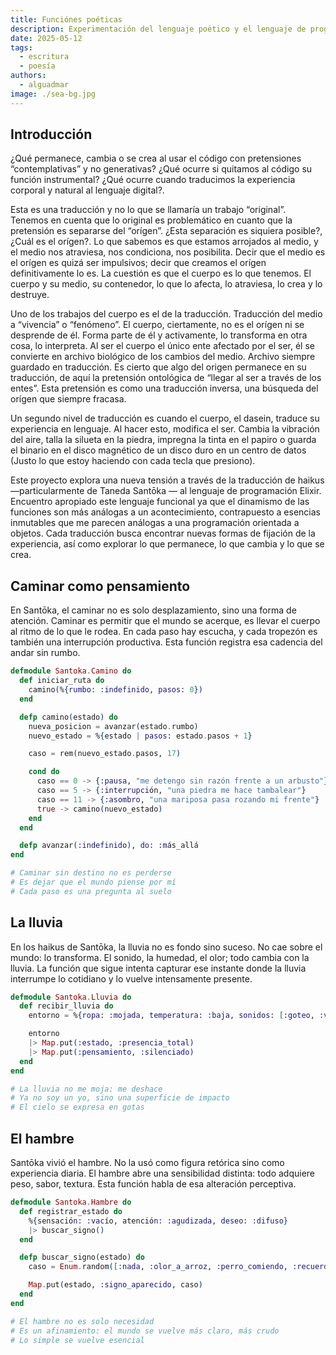 ```yaml
---
title: Funciónes poéticas
description: Experimentación del lenguaje poético y el lenguaje de programación
date: 2025-05-12
tags:
  - escritura
  - poesía
authors:
  - alguadmar
image: ./sea-bg.jpg
---
```

## Introducción
¿Qué permanece, cambia o se crea al usar el código con pretensiones “contemplativas” y no generativas? ¿Qué ocurre si quitamos al código su función instrumental? ¿Qué ocurre cuando traducimos la experiencia corporal y natural al lenguaje digital?.

Esta es una traducción y no lo que se llamaría un trabajo “original”. Tenemos en cuenta que lo original es problemático en cuanto que la pretensión es separarse del “orígen”. ¿Esta separación es siquiera posible?, ¿Cuál es el orígen?. Lo que sabemos es que estamos arrojados al medio, y el medio nos atraviesa, nos condiciona, nos posibilita. Decir que el medio es el orígen es quizá ser impulsivos; decir que creamos el orígen definitivamente lo es. La cuestión es que el cuerpo es lo que tenemos. El cuerpo y su medio, su contenedor, lo que lo afecta, lo atraviesa, lo crea y lo destruye. 

Uno de los trabajos del cuerpo es el de la traducción. Traducción del medio a “vivencia” o “fenómeno”. El cuerpo, ciertamente, no es el orígen ni se desprende de él. Forma parte de él y activamente, lo transforma en otra cosa, lo interpreta. Al ser el cuerpo el único ente afectado por el ser, él se convierte en archivo biológico de los cambios del medio. Archivo siempre guardado en traducción. Es cierto que algo del origen permanece en su traducción, de aquí la pretensión ontológica de “llegar al ser a través de los entes”. Esta pretensión es como una traducción inversa, una búsqueda del orígen que siempre fracasa. 

Un segundo nivel de traducción es cuando el cuerpo, el dasein, traduce su experiencia en lenguaje. Al hacer esto, modifica el ser. Cambia la vibración del aire, talla la silueta en la piedra, impregna la tinta en el papiro o guarda el binario en el disco magnético de un disco duro en un centro de datos (Justo lo que estoy haciendo con cada tecla que presiono).

Este proyecto explora una nueva tensión a través de la traducción de haikus—particularmente de Taneda Santōka — al lenguaje de programación Elixir. Encuentro apropiado este lenguaje funcional ya que el dinamismo de las funciones son más análogas a un acontecimiento, contrapuesto a esencias inmutables que me parecen análogas a una programación orientada a objetos. Cada traducción busca encontrar nuevas formas de fijación de la experiencia, así como explorar lo que permanece, lo que cambia y lo que se crea.

## Caminar como pensamiento
En Santōka, el caminar no es solo desplazamiento, sino una forma de atención. Caminar es permitir que el mundo se acerque, es llevar el cuerpo al ritmo de lo que le rodea. En cada paso hay escucha, y cada tropezón es también una interrupción productiva. Esta función registra esa cadencia del andar sin rumbo.

```elixir
defmodule Santoka.Camino do
  def iniciar_ruta do
    camino(%{rumbo: :indefinido, pasos: 0})
  end

  defp camino(estado) do
    nueva_posicion = avanzar(estado.rumbo)
    nuevo_estado = %{estado | pasos: estado.pasos + 1}

    caso = rem(nuevo_estado.pasos, 17)

    cond do
      caso == 0 -> {:pausa, "me detengo sin razón frente a un arbusto"}
      caso == 5 -> {:interrupción, "una piedra me hace tambalear"}
      caso == 11 -> {:asombro, "una mariposa pasa rozando mi frente"}
      true -> camino(nuevo_estado)
    end
  end

  defp avanzar(:indefinido), do: :más_allá
end

# Caminar sin destino no es perderse
# Es dejar que el mundo piense por mí
# Cada paso es una pregunta al suelo

```

## La lluvia
En los haikus de Santōka, la lluvia no es fondo sino suceso. No cae sobre el mundo: lo transforma. El sonido, la humedad, el olor; todo cambia con la lluvia. La función que sigue intenta capturar ese instante donde la lluvia interrumpe lo cotidiano y lo vuelve intensamente presente.

```elixir
defmodule Santoka.Lluvia do
  def recibir_lluvia do
    entorno = %{ropa: :mojada, temperatura: :baja, sonidos: [:goteo, :viento]}

    entorno
    |> Map.put(:estado, :presencia_total)
    |> Map.put(:pensamiento, :silenciado)
  end
end

# La lluvia no me moja: me deshace
# Ya no soy un yo, sino una superficie de impacto
# El cielo se expresa en gotas
```

## El hambre
Santōka vivió el hambre. No la usó como figura retórica sino como experiencia diaria. El hambre abre una sensibilidad distinta: todo adquiere peso, sabor, textura. Esta función habla de esa alteración perceptiva.
```elixir
defmodule Santoka.Hambre do
  def registrar_estado do
    %{sensación: :vacío, atención: :agudizada, deseo: :difuso}
    |> buscar_signo()
  end

  defp buscar_signo(estado) do
    caso = Enum.random([:nada, :olor_a_arroz, :perro_comiendo, :recuerdo])

    Map.put(estado, :signo_aparecido, caso)
  end
end

# El hambre no es solo necesidad
# Es un afinamiento: el mundo se vuelve más claro, más crudo
# Lo simple se vuelve esencial
```
